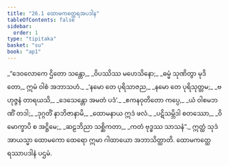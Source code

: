 ```yaml
---
title: "26.1 ထောမကတ္ထေရအပဒါန"
tableOfContents: false
sidebar:
  order: 1
type: "tipitaka"
basket: "su"
book: "ap1"
---
```



<DynamicBreadcrumb />

<Division number="1" book="ap1">

<Paragraph number="3094" type="verses" book="ap1">
_“ဒေဝလောကေ ဌိတော သန္တော,_  
_ဝိပဿိဿ မဟေသိနော;_  
_ဓမ္မံ သုဏိတွာ မုဒိတော,_  
ဣမံ ဝါစံ အဘာသဟံ._  

</Paragraph>

</Division>
<Division number="2" book="ap1">

<Paragraph number="3095" type="verses" book="ap1">
_‘နမော တေ ပုရိသာဇည,_  
_နမော တေ ပုရိသုတ္တမ;_  
_ဗဟုဇ္ဇနံ တာရယသိ,_  
_ဒေသေန္တော အမတံ ပဒံ’._  

</Paragraph>

</Division>
<Division number="3" book="ap1">

<Paragraph number="3096" type="verses" book="ap1">
_ဧကနဝုတိတော ကပ္ပေ,_  
_ယံ ဝါစမဘဏိံ တဒါ;_  
_ဒုဂ္ဂတိံ နာဘိဇာနာမိ,_  
_ထောမနာယ ဣဒံ ဖလံ._  

</Paragraph>

</Division>
<Division number="4" book="ap1">

<Paragraph number="3097" type="verses" book="ap1">
_ပဋိသမ္ဘိဒါ စတဿော,_  
_ဝိမောက္ခာပိ စ အဋ္ဌိမေ;_  
_ဆဠဘိညာ သစ္ဆိကတာ,_  
_ကတံ ဗုဒ္ဓဿ သာသနံ”._  

</Paragraph>

<Paragraph number="3098" book="ap1">
ဣတ္ထံ သုဒံ အာယသ္မာ ထောမကော ထေရော ဣမာ ဂါထာယော အဘာသိတ္ထာတိ.

</Paragraph>
</Division>

<Paragraph number="3099" type="center" book="ap1">
ထောမကတ္ထေရဿာပဒါနံ ပဌမံ.
</Paragraph>